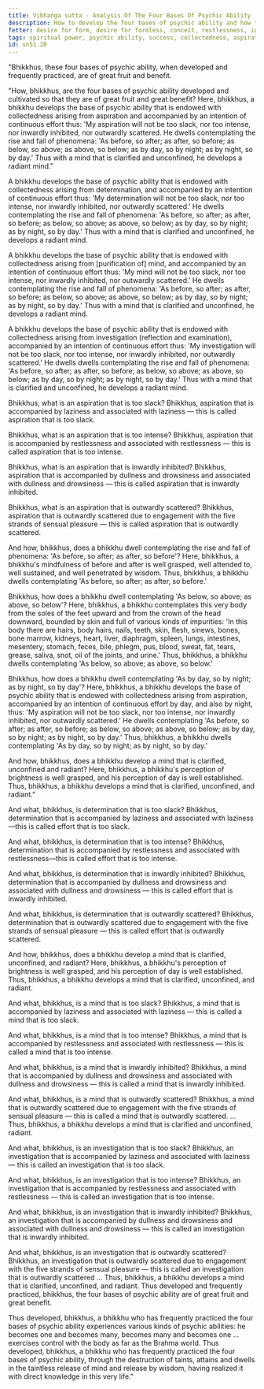 ```yaml
---
title: Vibhaṅga sutta - Analysis Of The Four Bases Of Psychic Ability
description: How to develop the four bases of psychic ability and how to practice them in a balanced way to achieve great fruit and benefit.
fetter: desire for form, desire for formless, conceit, restlessness, ignorance
tags: spiritual power, psychic ability, success, collectedness, aspiration, persistence, mind, investigation, reflection, close examination, sn, sn51
id: sn51.20
---
```


"Bhikkhus, these four bases of psychic ability, when developed and frequently practiced, are of great fruit and benefit.

"How, bhikkhus, are the four bases of psychic ability developed and cultivated so that they are of great fruit and great benefit? Here, bhikkhus, a bhikkhu develops the base of psychic ability that is endowed with collectedness arising from aspiration and accompanied by an intention of continuous effort thus: 'My aspiration will not be too slack, nor too intense, nor inwardly inhibited, nor outwardly scattered. He dwells contemplating the rise and fall of phenomena: 'As before, so after; as after, so before; as below, so above; as above, so below; as by day, so by night; as by night, so by day.' Thus with a mind that is clarified and unconfined, he develops a radiant mind."

A bhikkhu develops the base of psychic ability that is endowed with collectedness arising from determination, and accompanied by an intention of continuous effort thus: 'My determination will not be too slack, nor too intense, nor inwardly inhibited, nor outwardly scattered.' He dwells contemplating the rise and fall of phenomena: 'As before, so after; as after, so before; as below, so above; as above, so below; as by day, so by night; as by night, so by day.' Thus with a mind that is clarified and unconfined, he develops a radiant mind.

A bhikkhu develops the base of psychic ability that is endowed with collectedness arising from [purification of] mind, and accompanied by an intention of continuous effort thus: 'My mind will not be too slack, nor too intense, nor inwardly inhibited, nor outwardly scattered.' He dwells contemplating the rise and fall of phenomena: 'As before, so after; as after, so before; as below, so above; as above, so below; as by day, so by night; as by night, so by day.' Thus with a mind that is clarified and unconfined, he develops a radiant mind.

A bhikkhu develops the base of psychic ability that is endowed with collectedness arising from investigation (reflection and examination), accompanied by an intention of continuous effort thus: 'My investigation will not be too slack, nor too intense, nor inwardly inhibited, nor outwardly scattered.' He dwells dwells contemplating the rise and fall of phenomena: 'As before, so after; as after, so before; as below, so above; as above, so below; as by day, so by night; as by night, so by day.' Thus with a mind that is clarified and unconfined, he develops a radiant mind.

Bhikkhus, what is an aspiration that is too slack? Bhikkhus, aspiration that is accompanied by laziness and associated with laziness — this is called aspiration that is too slack.

Bhikkhus, what is an aspiration that is too intense? Bhikkhus, aspiration that is accompanied by restlessness and associated with restlessness — this is called aspiration that is too intense.

Bhikkhus, what is an aspiration that is inwardly inhibited? Bhikkhus, aspiration that is accompanied by dullness and drowsiness and associated with dullness and drowsiness — this is called aspiration that is inwardly inhibited.

Bhikkhus, what is an aspiration that is outwardly scattered? Bhikkhus, aspiration that is outwardly scattered due to engagement with the five strands of sensual pleasure — this is called aspiration that is outwardly scattered.

And how, bhikkhus, does a bhikkhu dwell contemplating the rise and fall of phenomena: 'As before, so after; as after, so before'? Here, bhikkhus, a bhikkhu's mindfulness of before and after is well grasped, well attended to, well sustained, and well penetrated by wisdom. Thus, bhikkhus, a bhikkhu dwells contemplating 'As before, so after; as after, so before.'

Bhikkhus, how does a bhikkhu dwell contemplating 'As below, so above; as above, so below'? Here, bhikkhus, a bhikkhu contemplates this very body from the soles of the feet upward and from the crown of the head downward, bounded by skin and full of various kinds of impurities: 'In this body there are hairs, body hairs, nails, teeth, skin, flesh, sinews, bones, bone marrow, kidneys, heart, liver, diaphragm, spleen, lungs, intestines, mesentery, stomach, feces, bile, phlegm, pus, blood, sweat, fat, tears, grease, saliva, snot, oil of the joints, and urine.' Thus, bhikkhus, a bhikkhu dwells contemplating 'As below, so above; as above, so below.'

Bhikkhus, how does a bhikkhu dwell contemplating 'As by day, so by night; as by night, so by day'? Here, bhikkhus, a bhikkhu develops the base of psychic ability that is endowed with collectedness arising from aspiration, accompanied by an intention of continuous effort by day, and also by night, thus: 'My aspiration will not be too slack, nor too intense, nor inwardly inhibited, nor outwardly scattered.' He dwells contemplating 'As before, so after; as after, so before; as below, so above; as above, so below; as by day, so by night; as by night, so by day.' Thus, bhikkhus, a bhikkhu dwells contemplating 'As by day, so by night; as by night, so by day.'

And how, bhikkhus, does a bhikkhu develop a mind that is clarified, unconfined and radiant? Here, bhikkhus, a bhikkhu's perception of brightness is well grasped, and his perception of day is well established. Thus, bhikkhus, a bhikkhu develops a mind that is clarified, unconfined, and radiant."

And what, bhikkhus, is determination that is too slack? Bhikkhus, determination that is accompanied by laziness and associated with laziness—this is called effort that is too slack.

And what, bhikkhus, is determination that is too intense? Bhikkhus, determination that is accompanied by restlessness and associated with restlessness—this is called effort that is too intense.

And what, bhikkhus, is determination that is inwardly inhibited? Bhikkhus, determination that is accompanied by dullness and drowsiness and associated with dullness and drowsiness — this is called effort that is inwardly inhibited.

And what, bhikkhus, is determination that is outwardly scattered? Bhikkhus, determination that is outwardly scattered due to engagement with the five strands of sensual pleasure — this is called effort that is outwardly scattered.

And how, bhikkhus, does a bhikkhu develop a mind that is clarified, unconfined, and radiant? Here, bhikkhus, a bhikkhu's perception of brightness is well grasped, and his perception of day is well established. Thus, bhikkhus, a bhikkhu develops a mind that is clarified, unconfined, and radiant.

And what, bhikkhus, is a mind that is too slack? Bhikkhus, a mind that is accompanied by laziness and associated with laziness — this is called a mind that is too slack.

And what, bhikkhus, is a mind that is too intense? Bhikkhus, a mind that is accompanied by restlessness and associated with restlessness — this is called a mind that is too intense.

And what, bhikkhus, is a mind that is inwardly inhibited? Bhikkhus, a mind that is accompanied by dullness and drowsiness and associated with dullness and drowsiness — this is called a mind that is inwardly inhibited.

And what, bhikkhus, is a mind that is outwardly scattered? Bhikkhus, a mind that is outwardly scattered due to engagement with the five strands of sensual pleasure — this is called a mind that is outwardly scattered. ... Thus, bhikkhus, a bhikkhu develops a mind that is clarified and unconfined, radiant.

And what, bhikkhus, is an investigation that is too slack? Bhikkhus, an investigation that is accompanied by laziness and associated with laziness — this is called an investigation that is too slack.

And what, bhikkhus, is an investigation that is too intense? Bhikkhus, an investigation that is accompanied by restlessness and associated with restlessness — this is called an investigation that is too intense.

And what, bhikkhus, is an investigation that is inwardly inhibited? Bhikkhus, an investigation that is accompanied by dullness and drowsiness and associated with dullness and drowsiness — this is called an investigation that is inwardly inhibited.

And what, bhikkhus, is an investigation that is outwardly scattered? Bhikkhus, an investigation that is outwardly scattered due to engagement with the five strands of sensual pleasure — this is called an investigation that is outwardly scattered ... Thus, bhikkhus, a bhikkhu develops a mind that is clarified, unconfined, and radiant. Thus developed and frequently practiced, bhikkhus, the four bases of psychic ability are of great fruit and great benefit.

Thus developed, bhikkhus, a bhikkhu who has frequently practiced the four bases of psychic ability experiences various kinds of psychic abilities: he becomes one and becomes many, becomes many and becomes one ... exercises control with the body as far as the Brahma world. Thus developed, bhikkhus, a bhikkhu who has frequently practiced the four bases of psychic ability, through the destruction of taints, attains and dwells in the taintless release of mind and release by wisdom, having realized it with direct knowledge in this very life."